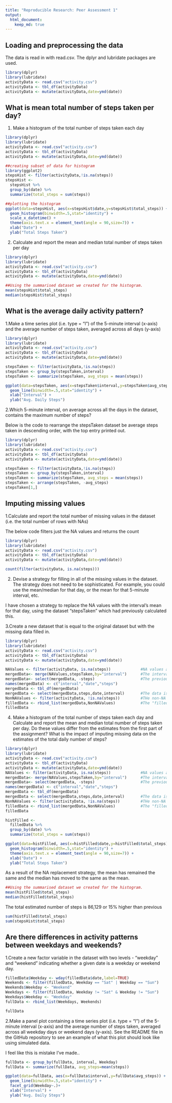 ```yaml
---
title: "Reproducible Research: Peer Assessment 1"
output: 
  html_document:
    keep_md: true
---
```



## Loading and preprocessing the data
The data is read in with read.csv. The dplyr and lubridate packages are used.

```r
library(dplyr)
library(lubridate)
activityData <- read.csv("activity.csv")
activityData <- tbl_df(activityData)
activityData <- mutate(activityData,date=ymd(date))
```


## What is mean total number of steps taken per day?

1. Make a histogram of the total number of steps taken each day

```r
library(dplyr)
library(lubridate)
activityData <- read.csv("activity.csv")
activityData <- tbl_df(activityData)
activityData <- mutate(activityData,date=ymd(date))
```
```r
##creating subset of data for histogram
library(ggplot2)
stepsHist <- filter(activityData,!is.na(steps))
stepsHist <-
  stepsHist %>%
  group_by(date) %>%
  summarize(total_steps = sum(steps)) 

##plotting the histogram
ggplot(data=stepsHist, aes(x=stepsHist$date,y=stepsHist$total_steps)) +
  geom_histogram(binwidth=.5,stat="identity") +
  scale_x_datetime() +
  theme(axis.text.x = element_text(angle = 90,size=7)) +
  xlab("Date") +
  ylab("Total Steps Taken")
```

2. Calculate and report the mean and median total number of steps taken per day

```r
library(dplyr)
library(lubridate)
activityData <- read.csv("activity.csv")
activityData <- tbl_df(activityData)
activityData <- mutate(activityData,date=ymd(date))
```
```r
##Using the summarised dataset we created for the histogram.
mean(stepsHist$total_steps)
median(stepsHist$total_steps)
```

## What is the average daily activity pattern?

1.Make a time series plot (i.e. type = "l") of the 5-minute interval (x-axis) and the average number of steps taken, averaged across all days (y-axis)

```r
library(dplyr)
library(lubridate)
activityData <- read.csv("activity.csv")
activityData <- tbl_df(activityData)
activityData <- mutate(activityData,date=ymd(date))
```
```r
stepsTaken <- filter(activityData,!is.na(steps))
stepsTaken <- group_by(stepsTaken,interval)
stepsTaken <- summarize(stepsTaken, avg_steps = mean(steps))

ggplot(data=stepsTaken, aes(x=stepsTaken$interval,y=stepsTaken$avg_steps)) + 
  geom_line(binwidth=.5,stat="identity") +
  xlab("Interval") +
  ylab("Avg. Daily Steps")
```

2.Which 5-minute interval, on average across all the days in the dataset, contains the maximum number of steps?

Below is the code to rearrange the stepsTaken dataset be average steps taken in descending order, with the top entry printed out.
```r
library(dplyr)
library(lubridate)
activityData <- read.csv("activity.csv")
activityData <- tbl_df(activityData)
activityData <- mutate(activityData,date=ymd(date))
```
```r
stepsTaken <- filter(activityData,!is.na(steps))
stepsTaken <- group_by(stepsTaken,interval)
stepsTaken <- summarize(stepsTaken, avg_steps = mean(steps))
stepsTaken <- arrange(stepsTaken, -avg_steps)
stepsTaken[1,]
```

## Imputing missing values


1.Calculate and report the total number of missing values in the dataset (i.e. the total number of rows with NAs)

The below code filters just the NA values and returns the count
```r
library(dplyr)
library(lubridate)
activityData <- read.csv("activity.csv")
activityData <- tbl_df(activityData)
activityData <- mutate(activityData,date=ymd(date))
```
```r
count(filter(activityData, is.na(steps)))
```

2. Devise a strategy for filling in all of the missing values in the dataset. The strategy does not need to be sophisticated. For example, you could use the mean/median for that day, or the mean for that 5-minute interval, etc.

I have chosen a strategy to replace the NA values with the interval's mean for that day, using the dataset "stepsTaken" which had previously calculated this.

3.Create a new dataset that is equal to the original dataset but with the missing data filled in.

```r
library(dplyr)
library(lubridate)
activityData <- read.csv("activity.csv")
activityData <- tbl_df(activityData)
activityData <- mutate(activityData,date=ymd(date))
```
```r
NAValues <- filter(activityData, is.na(steps))             #NA values are extracted from the ActivityData   
mergedData<- merge(NAValues,stepsTaken,by="interval")      #The interval means are inserted
mergedData<- select(mergedData, -steps)                    #The previous NA data is eliminated
names(mergedData) <- c("interval","date","steps")
mergedData <- tbl_df(mergedData)
mergedData <- select(mergedData,steps,date,interval)       #The data is cleaned for merging 
NonNAValues <- filter(activityData, !is.na(steps))         #THe non-NA values are selected to be merged
filledData <- rbind_list(mergedData,NonNAValues)           #The "filledData" set is generated with NA values filled in
filledData
```

4. Make a histogram of the total number of steps taken each day and Calculate and report the mean and median total number of steps taken per day. Do these values differ from the estimates from the first part of the assignment? What is the impact of imputing missing data on the estimates of the total daily number of steps?

```r
library(dplyr)
library(lubridate)
activityData <- read.csv("activity.csv")
activityData <- tbl_df(activityData)
activityData <- mutate(activityData,date=ymd(date))
NAValues <- filter(activityData, is.na(steps))             #NA values are extracted from the ActivityData   
mergedData<- merge(NAValues,stepsTaken,by="interval")      #The interval means are inserted
mergedData<- select(mergedData, -steps)                    #The previous NA data is eliminated
names(mergedData) <- c("interval","date","steps")
mergedData <- tbl_df(mergedData)
mergedData <- select(mergedData,steps,date,interval)       #The data is cleaned for merging 
NonNAValues <- filter(activityData, !is.na(steps))         #THe non-NA values are selected to be merged
filledData <- rbind_list(mergedData,NonNAValues)           #The "filledData" set is generated with NA values filled in
filledData
```
```r
histFilled <- 
  filledData %>%
  group_by(date) %>%
  summarize(total_steps = sum(steps))

ggplot(data=histFilled, aes(x=histFilled$date,y=histFilled$total_steps)) +
  geom_histogram(binwidth=.5,stat="identity") +
  theme(axis.text.x = element_text(angle = 90,size=7)) +
  xlab("Date") +
  ylab("Total Steps Taken")
```

As a result of the NA replacement strategy, the mean has remained the same and the median has moved to the same as the mean.
```r
##Using the summarised dataset we created for the histogram.
mean(histFilled$total_steps)
median(histFilled$total_steps)
```

The total estimated number of steps is 86,129 or 15% higher than previous
```r
sum(histFilled$total_steps)
sum(stepsHist$total_steps)
```


## Are there differences in activity patterns between weekdays and weekends?

1.Create a new factor variable in the dataset with two levels - "weekday" and "weekend" indicating whether a given date is a weekday or weekend day.

```r
filledData$Weekday <- wday(filledData$date,label=TRUE)
Weekends <- filter(filledData, Weekday == "Sat" | Weekday == "Sun")
Weekends$Weekday <- "Weekend"
Weekdays <- filter(filledData, Weekday != "Sat" & Weekday != "Sun")
Weekdays$Weekday <- "Weekday"
fullData <- rbind_list(Weekdays, Weekends)

fullData
```

2.Make a panel plot containing a time series plot (i.e. type = "l") of the 5-minute interval (x-axis) and the average number of steps taken, averaged across all weekday days or weekend days (y-axis). See the README file in the GitHub repository to see an example of what this plot should look like using simulated data.

I feel like this is mistake I've made..

```r
fullData <- group_by(fullData, interval, Weekday)
fullData <- summarize(fullData, avg_steps=mean(steps))

ggplot(data=fullData, aes(x=fullData$interval,y=fullData$avg_steps)) + 
  geom_line(binwidth=.5,stat="identity") +
  facet_grid(Weekday~.)+
  xlab("Interval") +
  ylab("Avg. Daily Steps")
```

